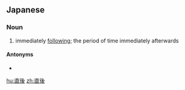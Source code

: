 ==Japanese==
{{ja-kanjitab|ちょく|ご|yomi=on}}

===Noun===
{{ja-noun|ちょくご}}

# immediately [[following]]; the period of time immediately afterwards

====Antonyms====
* {{ja-r|直前|ちょくぜん}}

[[hu:直後]]
[[zh:直後]]